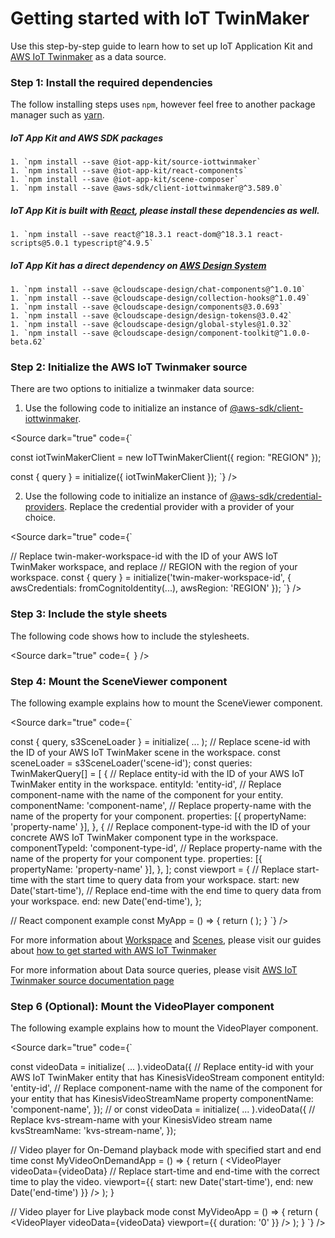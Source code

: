 
<Meta title="Overview/Getting started with IoT Twinmaker" />

# Getting started with IoT TwinMaker

Use this step-by-step guide to learn how to set up IoT Application Kit and [AWS IoT Twinmaker](https://aws.amazon.com/iot-twinmaker/) as a data source.

### Step 1: Install the required dependencies

The follow installing steps uses `npm`, however feel free to another package manager such as [yarn](https://classic.yarnpkg.com/en/docs/getting-started).

##### IoT App Kit and AWS SDK packages
    1. `npm install --save @iot-app-kit/source-iottwinmaker`
    1. `npm install --save @iot-app-kit/react-components`
    1. `npm install --save @iot-app-kit/scene-composer`
    1. `npm install --save @aws-sdk/client-iottwinmaker@^3.589.0`

##### IoT App Kit is built with [React](https://react.dev/), please install these dependencies as well.    
    1. `npm install --save react@^18.3.1 react-dom@^18.3.1 react-scripts@5.0.1 typescript@^4.9.5`

##### IoT App Kit has a direct dependency on [AWS Design System](https://cloudscape.aws.dev/)
    1. `npm install --save @cloudscape-design/chat-components@^1.0.10`
    1. `npm install --save @cloudscape-design/collection-hooks@^1.0.49`
    1. `npm install --save @cloudscape-design/components@3.0.693`
    1. `npm install --save @cloudscape-design/design-tokens@3.0.42`
    1. `npm install --save @cloudscape-design/global-styles@1.0.32`
    1. `npm install --save @cloudscape-design/component-toolkit@^1.0.0-beta.62`

### Step 2: Initialize the AWS IoT Twinmaker source
  There are two options to initialize a twinmaker data source:

  1. Use the following code to initialize an instance of [@aws-sdk/client-iottwinmaker](https://docs.aws.amazon.com/AWSJavaScriptSDK/v3/latest/clients/client-iottwinmaker/index.html).

<Source dark="true" code={`

const iotTwinMakerClient = new IoTTwinMakerClient({ region: "REGION" });

const { query } = initialize({ iotTwinMakerClient });
`} />

  2. Use the following code to initialize an instance of [@aws-sdk/credential-providers](https://www.npmjs.com/package/@aws-sdk/credential-providers).
    Replace the credential provider with a provider of your choice.

<Source dark="true" code={`

// Replace twin-maker-workspace-id with the ID of your AWS IoT TwinMaker workspace, and replace
// REGION with the region of your workspace.
const { query } = initialize('twin-maker-workspace-id', { awsCredentials: fromCognitoIdentity(...), awsRegion: 'REGION' });
`} />

### Step 3: Include the style sheets 

  The following code shows how to include the stylesheets.

<Source dark="true" code={`
`} />

### Step 4: Mount the SceneViewer component

The following example explains how to mount the SceneViewer component.

<Source dark="true" code={`

const { query, s3SceneLoader } = initialize( ... );
// Replace scene-id with the ID of your AWS IoT TwinMaker scene in the workspace.
const sceneLoader = s3SceneLoader('scene-id');
const queries: TwinMakerQuery[] = [
  {
    // Replace entity-id with the ID of your AWS IoT TwinMaker entity in the workspace.
    entityId: 'entity-id',
    // Replace component-name with the name of the component for your entity.
    componentName: 'component-name',
    // Replace property-name with the name of the property for your component.
    properties: [{ propertyName: 'property-name' }],
  },
  {
    // Replace component-type-id with the ID of your concrete AWS IoT TwinMaker component type in the workspace.
    componentTypeId: 'component-type-id',
    // Replace property-name with the name of the property for your component type.
    properties: [{ propertyName: 'property-name' }],
  },
];
const viewport = {
  // Replace start-time with the start time to query data from your workspace.
  start: new Date('start-time'),
  // Replace end-time with the end time to query data from your workspace.
  end: new Date('end-time'),
};

// React component example
const MyApp = () => {
  return (
    <SceneViewer
      sceneLoader={sceneLoader}
      queries={queries}
      viewport={viewport}
    />
  );
}
`} />

  For more information about [Workspace](https://docs.aws.amazon.com/iot-twinmaker/latest/guide/twinmaker-gs-workspace.html) and [Scenes](https://docs.aws.amazon.com/iot-twinmaker/latest/guide/scenes.html), please visit our guides about [how to get started with AWS IoT Twinmaker](https://docs.aws.amazon.com/iot-twinmaker/latest/guide/twinmaker-gs.html)

  For more information about Data source queries, please visit [AWS IoT Twinmaker source documentation page](/iot-app-kit/?path=/docs/data-sources-aws-iot-twinmaker--docs)


### Step 6 (Optional): Mount the VideoPlayer component

The following example explains how to mount the VideoPlayer component.

<Source dark="true" code={`

const videoData = initialize( ... ).videoData({
  // Replace entity-id with your AWS IoT TwinMaker entity that has KinesisVideoStream component
  entityId: 'entity-id',
  // Replace component-name with the name of the component for your entity that has KinesisVideoStreamName property
  componentName: 'component-name',
});
// or
const videoData = initialize( ... ).videoData({
  // Replace kvs-stream-name with your KinesisVideo stream name
  kvsStreamName: 'kvs-stream-name',
});

// Video player for On-Demand playback mode with specified start and end time
const MyVideoOnDemandApp = () => {
  return (
    <VideoPlayer
      videoData={videoData}
      // Replace start-time and end-time with the correct time to play the video.
      viewport={{ start: new Date('start-time'), end: new Date('end-time') }}
    />
  );
}

// Video player for Live playback mode
const MyVideoApp = () => {
  return (
    <VideoPlayer
      videoData={videoData}
      viewport={{ duration: '0' }}
    />
  );
}
`} />
